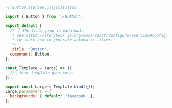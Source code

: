 ```js
// Button.stories.js|jsx|ts|tsx

import { Button } from './Button';

export default {
  /* 👇 The title prop is optional.
   * See https://storybook.js.org/docs/react/configure/overview#configure-story-loading
   * to learn how to generate automatic titles
   */
   title: 'Button',
  component: Button,
};

const Template = (args) => ({
  //👇 Your template goes here
});

export const Large = Template.bind({});
Large.parameters = {
  backgrounds: { default: 'facebook' },
};
```
